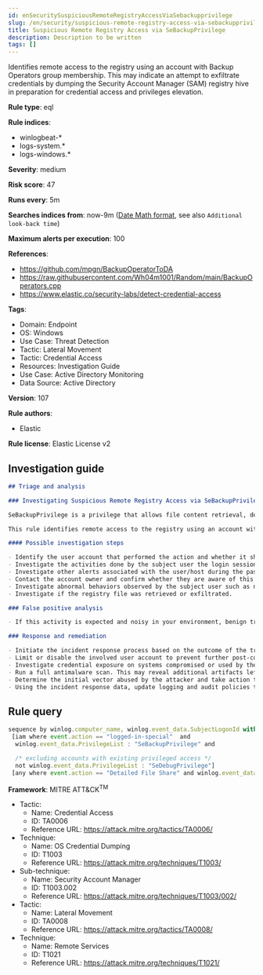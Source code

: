 ```yaml
---
id: enSecuritySuspiciousRemoteRegistryAccessViaSebackupprivilege
slug: /en/security/suspicious-remote-registry-access-via-sebackupprivilege
title: Suspicious Remote Registry Access via SeBackupPrivilege
description: Description to be written
tags: []
---
```


<div id="suspicious-remote-registry-access-via-sebackupprivilege"></div>

Identifies remote access to the registry using an account with Backup Operators group membership. This may indicate an attempt to exfiltrate credentials by dumping the Security Account Manager (SAM) registry hive in preparation for credential access and privileges elevation.

**Rule type**: eql

**Rule indices**: 

* winlogbeat-*
* logs-system.*
* logs-windows.*

**Severity**: medium

**Risk score**: 47

**Runs every**: 5m

**Searches indices from**: now-9m ([Date Math format](((ref))/common-options.html#date-math), see also <DocLink id="enSecurityRulesUiCreate" section="set-the-rules-schedule">`Additional look-back time`</DocLink>)

**Maximum alerts per execution**: 100

**References**: 

* https://github.com/mpgn/BackupOperatorToDA
* https://raw.githubusercontent.com/Wh04m1001/Random/main/BackupOperators.cpp
* https://www.elastic.co/security-labs/detect-credential-access

**Tags**: 

* Domain: Endpoint
* OS: Windows
* Use Case: Threat Detection
* Tactic: Lateral Movement
* Tactic: Credential Access
* Resources: Investigation Guide
* Use Case: Active Directory Monitoring
* Data Source: Active Directory

**Version**: 107

**Rule authors**: 

* Elastic

**Rule license**: Elastic License v2

## Investigation guide

```markdown
## Triage and analysis

### Investigating Suspicious Remote Registry Access via SeBackupPrivilege

SeBackupPrivilege is a privilege that allows file content retrieval, designed to enable users to create backup copies of the system. Since it is impossible to make a backup of something you cannot read, this privilege comes at the cost of providing the user with full read access to the file system. This privilege must bypass any access control list (ACL) placed in the system.

This rule identifies remote access to the registry using an account with Backup Operators group membership. This may indicate an attempt to exfiltrate credentials by dumping the Security Account Manager (SAM) registry hive in preparation for credential access and privileges elevation.

#### Possible investigation steps

- Identify the user account that performed the action and whether it should perform this kind of action.
- Investigate the activities done by the subject user the login session. The field `winlog.event_data.SubjectLogonId` can be used to get this data.
- Investigate other alerts associated with the user/host during the past 48 hours.
- Contact the account owner and confirm whether they are aware of this activity.
- Investigate abnormal behaviors observed by the subject user such as network connections, registry or file modifications, and processes created.
- Investigate if the registry file was retrieved or exfiltrated.

### False positive analysis

- If this activity is expected and noisy in your environment, benign true positives (B-TPs) can be added as exceptions if necessary.

### Response and remediation

- Initiate the incident response process based on the outcome of the triage.
- Limit or disable the involved user account to prevent further post-compromise behavior.
- Investigate credential exposure on systems compromised or used by the attacker to ensure all compromised accounts are identified. Reset passwords for these accounts and other potentially compromised credentials, such as email, business systems, and web services.
- Run a full antimalware scan. This may reveal additional artifacts left in the system, persistence mechanisms, and malware components.
- Determine the initial vector abused by the attacker and take action to prevent reinfection through the same vector.
- Using the incident response data, update logging and audit policies to improve the mean time to detect (MTTD) and the mean time to respond (MTTR).
```

## Rule query

```js
sequence by winlog.computer_name, winlog.event_data.SubjectLogonId with maxspan=1m
 [iam where event.action == "logged-in-special"  and
  winlog.event_data.PrivilegeList : "SeBackupPrivilege" and

  /* excluding accounts with existing privileged access */
  not winlog.event_data.PrivilegeList : "SeDebugPrivilege"]
 [any where event.action == "Detailed File Share" and winlog.event_data.RelativeTargetName : "winreg"]

```

**Framework**: MITRE ATT&CK<sup>TM</sup>

* Tactic:
    * Name: Credential Access
    * ID: TA0006
    * Reference URL: https://attack.mitre.org/tactics/TA0006/
* Technique:
    * Name: OS Credential Dumping
    * ID: T1003
    * Reference URL: https://attack.mitre.org/techniques/T1003/
* Sub-technique:
    * Name: Security Account Manager
    * ID: T1003.002
    * Reference URL: https://attack.mitre.org/techniques/T1003/002/
* Tactic:
    * Name: Lateral Movement
    * ID: TA0008
    * Reference URL: https://attack.mitre.org/tactics/TA0008/
* Technique:
    * Name: Remote Services
    * ID: T1021
    * Reference URL: https://attack.mitre.org/techniques/T1021/

